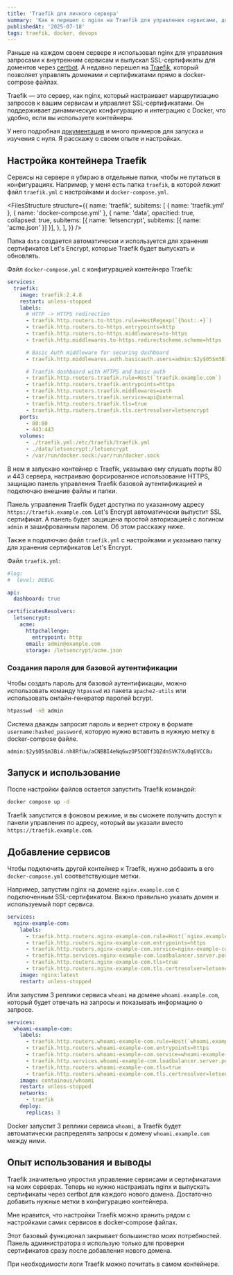 ```yaml
---
title: 'Traefik для личного сервера'
summary: 'Как я перешел с nginx на Traefik для управления сервисами, доменами и сертификатами'
publishedAt: '2025-07-18'
tags: traefik, docker, devops
---
```


Раньше на каждом своем сервере я использовал nginx для управления запросами к внутренним сервисам и выпускал SSL-сертификаты для доментов через [certbot](https://certbot.eff.org/). А недавно перешел на [Traefik](https://traefik.io/), который позволяет управлять доменами и сертификатами прямо в docker-compose файлах.

Traefik — это сервер, как nginx, который настраивает маршрутизацию запросов к вашим сервисам и управляет SSL-сертификатами. Он поддерживает динамическую конфигурацию и интеграцию с Docker, что удобно, если вы используете контейнеры.

У него подробная [документация](https://doc.traefik.io/traefik/v2.4/getting-started/quick-start/) и много примеров для запуска и изучения с нуля. Я расскажу о своем опыте и настройках.

## Настройка контейнера Traefik

Сервисы на сервере я убираю в отдельные папки, чтобы не путаться в конфигурациях. Например, у меня есть папка `traefik`, в которой лежит файл `traefik.yml` с настройками и `docker-compose.yml`.

<FilesStructure
  structure={{
    name: 'traefik',
    subitems: [
      { name: 'traefik.yml' },
      { name: 'docker-compose.yml' },
      {
        name: 'data',
        opacitied: true,
        collapsed: true,
        subitems: [{ name: 'letsencrypt', subitems: [{ name: 'acme.json' }] }],
      },
    ],
  }}
/>

Папка `data` создается автоматически и используется для хранения сертификатов Let's Encrypt, которые Traefik будет выпускать и обновлять.

Файл `docker-compose.yml` с конфигурацией контейнера Traefik:

```yaml
services:
  traefik:
    image: traefik:2.4.8
    restart: unless-stopped
    labels:
      # HTTP -> HTTPS redirection
      - traefik.http.routers.to-https.rule=HostRegexp(`{host:.+}`)
      - traefik.http.routers.to-https.entrypoints=http
      - traefik.http.routers.to-https.middlewares=to-https
      - traefik.http.middlewares.to-https.redirectscheme.scheme=https

      # Basic Auth middleware for securing dashboard
      - traefik.http.middlewares.auth.basicauth.users=admin:$2y$05$m3Bi4.nh8RfUw/aCNBBI4eNq6wzOP5OOTf3QZdnSVK7Xu0q6VCC8u

      # Traefik dashboard with HTTPS and basic auth
      - traefik.http.routers.traefik.rule=Host(`traefik.example.com`)
      - traefik.http.routers.traefik.entrypoints=https
      - traefik.http.routers.traefik.middlewares=auth
      - traefik.http.routers.traefik.service=api@internal
      - traefik.http.routers.traefik.tls=true
      - traefik.http.routers.traefik.tls.certresolver=letsencrypt
    ports:
      - 80:80
      - 443:443
    volumes:
      - ./traefik.yml:/etc/traefik/traefik.yml
      - ./data/letsencrypt:/letsencrypt
      - /var/run/docker.sock:/var/run/docker.sock
```

В нем я запускаю контейнер с Traefik, указываю ему слушать порты 80 и 443 сервера, настраиваю форсированное использование HTTPS, защищаю панель управления Traefik базовой аутентификацией и подключаю внешние файлы и папки.

Панель управления Traefik будет доступна по указанному адресу `https://traefik.example.com`. Let's Encrypt автоматически выпустит SSL сертификат. А панель будет защищена простой авторизацией с логином `admin` и зашифрованным паролем. Об этом расскажу ниже.

Также я подключаю файл `traefik.yml` с настройками и указываю папку для хранения сертификатов Let's Encrypt.

Файл `traefik.yml`:

```yaml
#log:
#  level: DEBUG

api:
  dashboard: true

certificatesResolvers:
  letsencrypt:
    acme:
      httpchallenge:
        entrypoint: http
      email: admin@example.com
      storage: /letsencrypt/acme.json
```

### Создания пароля для базовой аутентификации

Чтобы создать пароль для базовой аутентификации, можно использовать команду `htpasswd` из пакета `apache2-utils` или использовать онлайн-генератор паролей bcrypt.

```bash
htpasswd -nB admin
```

Система дважды запросит пароль и вернет строку в формате `username:hashed_password`, которую нужно вставить в нужную метку в docker-compose файле.

```
admin:$2y$05$m3Bi4.nh8RfUw/aCNBBI4eNq6wzOP5OOTf3QZdnSVK7Xu0q6VCC8u
```

## Запуск и использование

После настройки файлов остается запустить Traefik командой:

```bash
docker compose up -d
```

Traefik запустится в фоновом режиме, и вы сможете получить доступ к панели управления по адресу, который вы указали вместо `https://traefik.example.com`.

## Добавление сервисов

Чтобы подключить другой контейнер к Traefik, нужно добавить в его `docker-compose.yml` соответствующие метки.

Например, запустим nginx на домене `nginx.example.com` с подключенным SSL-сертификатом. Важно правильно указать домен и используемый порт сервиса.

```yaml
services:
  nginx-example-com:
    labels:
      - traefik.http.routers.nginx-example-com.rule=Host(`nginx.example.com`)
      - traefik.http.routers.nginx-example-com.entrypoints=https
      - traefik.http.routers.nginx-example-com.service=nginx-example-com
      - traefik.http.services.nginx-example-com.loadbalancer.server.port=80
      - traefik.http.routers.nginx-example-com.tls=true
      - traefik.http.routers.nginx-example-com.tls.certresolver=letsencrypt
    image: nginx:latest
    restart: unless-stopped
```

Или запустим 3 реплики сервиса `whoami` на домене `whoami.example.com`, который будет отвечать на запросы и показывать информацию о запросе.

```yaml
services:
  whoami-example-com:
    labels:
      - traefik.http.routers.whoami-example-com.rule=Host(`whoami.example.com`)
      - traefik.http.routers.whoami-example-com.entrypoints=https
      - traefik.http.routers.whoami-example-com.service=whoami-example-com
      - traefik.http.services.whoami-example-com.loadbalancer.server.port=80
      - traefik.http.routers.whoami-example-com.tls=true
      - traefik.http.routers.whoami-example-com.tls.certresolver=letsencrypt
    image: containous/whoami
    restart: unless-stopped
    networks:
      - traefik
    deploy:
      replicas: 3
```

Docker запустит 3 реплики сервиса `whoami`, а Traefik будет автоматически распределять запросы к домену `whoami.example.com` между ними.

## Опыт использования и выводы

Traefik значительно упростил управление сервисами и сертификатами на моих серверах. Теперь не нужно настраивать nginx и выпускать сертификаты через certbot для каждого нового домена. Достаточно добавить нужные метки в конфигурацию контейнера.

Мне нравится, что настройки Traefik можно хранить рядом с настройками самих сервисов в docker-compose файлах.

Этот базовый функционал закрывает большинство моих потребностей. Панель администратора я использую только для проверки сертификатов сразу после добавления нового домена.

При необходимости логи Traefik можно почитать в самом контейнере.
